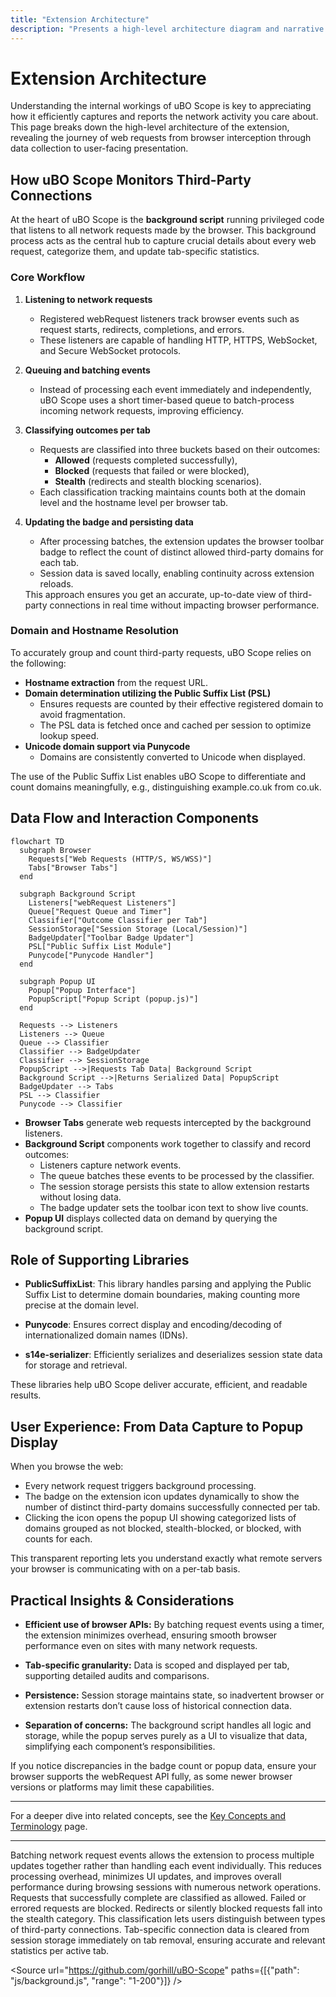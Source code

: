 ```yaml
---
title: "Extension Architecture"
description: "Presents a high-level architecture diagram and narrative: how the background script processes browser web requests, how stats are updated per tab, and how information is surfaced in the popup UI. Clarifies the role of supporting libraries and core data flows."
---
```


# Extension Architecture

Understanding the internal workings of uBO Scope is key to appreciating how it efficiently captures and reports the network activity you care about. This page breaks down the high-level architecture of the extension, revealing the journey of web requests from browser interception through data collection to user-facing presentation.

## How uBO Scope Monitors Third-Party Connections

At the heart of uBO Scope is the **background script** running privileged code that listens to all network requests made by the browser. This background process acts as the central hub to capture crucial details about every web request, categorize them, and update tab-specific statistics.

### Core Workflow

1. **Listening to network requests** 
   - Registered webRequest listeners track browser events such as request starts, redirects, completions, and errors.
   - These listeners are capable of handling HTTP, HTTPS, WebSocket, and Secure WebSocket protocols.

2. **Queuing and batching events**  
   - Instead of processing each event immediately and independently, uBO Scope uses a short timer-based queue to batch-process incoming network requests, improving efficiency.

3. **Classifying outcomes per tab**  
   - Requests are classified into three buckets based on their outcomes:
     - **Allowed** (requests completed successfully),
     - **Blocked** (requests that failed or were blocked),
     - **Stealth** (redirects and stealth blocking scenarios).
   - Each classification tracking maintains counts both at the domain level and the hostname level per browser tab.

4. **Updating the badge and persisting data**
   - After processing batches, the extension updates the browser toolbar badge to reflect the count of distinct allowed third-party domains for each tab.
   - Session data is saved locally, enabling continuity across extension reloads.

   <Check>
   This approach ensures you get an accurate, up-to-date view of third-party connections in real time without impacting browser performance.
   </Check>

### Domain and Hostname Resolution

To accurately group and count third-party requests, uBO Scope relies on the following:

- **Hostname extraction** from the request URL.
- **Domain determination utilizing the Public Suffix List (PSL)**
  - Ensures requests are counted by their effective registered domain to avoid fragmentation.
  - The PSL data is fetched once and cached per session to optimize lookup speed.
- **Unicode domain support via Punycode**
  - Domains are consistently converted to Unicode when displayed.

<Tip>
The use of the Public Suffix List enables uBO Scope to differentiate and count domains meaningfully, e.g., distinguishing example.co.uk from co.uk.
</Tip>

## Data Flow and Interaction Components

```mermaid
flowchart TD
  subgraph Browser
    Requests["Web Requests (HTTP/S, WS/WSS)"]
    Tabs["Browser Tabs"]
  end

  subgraph Background Script
    Listeners["webRequest Listeners"]
    Queue["Request Queue and Timer"]
    Classifier["Outcome Classifier per Tab"]
    SessionStorage["Session Storage (Local/Session)"]
    BadgeUpdater["Toolbar Badge Updater"]
    PSL["Public Suffix List Module"]
    Punycode["Punycode Handler"]
  end

  subgraph Popup UI
    Popup["Popup Interface"]
    PopupScript["Popup Script (popup.js)"]
  end

  Requests --> Listeners
  Listeners --> Queue
  Queue --> Classifier
  Classifier --> BadgeUpdater
  Classifier --> SessionStorage
  PopupScript -->|Requests Tab Data| Background Script
  Background Script -->|Returns Serialized Data| PopupScript
  BadgeUpdater --> Tabs
  PSL --> Classifier
  Punycode --> Classifier
```

- **Browser Tabs** generate web requests intercepted by the background listeners.
- **Background Script** components work together to classify and record outcomes:
  - Listeners capture network events.
  - The queue batches these events to be processed by the classifier.
  - The session storage persists this state to allow extension restarts without losing data.
  - The badge updater sets the toolbar icon text to show live counts.
- **Popup UI** displays collected data on demand by querying the background script.

## Role of Supporting Libraries

- **PublicSuffixList**: This library handles parsing and applying the Public Suffix List to determine domain boundaries, making counting more precise at the domain level.

- **Punycode**: Ensures correct display and encoding/decoding of internationalized domain names (IDNs).

- **s14e-serializer**: Efficiently serializes and deserializes session state data for storage and retrieval.

These libraries help uBO Scope deliver accurate, efficient, and readable results.

## User Experience: From Data Capture to Popup Display

When you browse the web:

- Every network request triggers background processing.
- The badge on the extension icon updates dynamically to show the number of distinct third-party domains successfully connected per tab.
- Clicking the icon opens the popup UI showing categorized lists of domains grouped as not blocked, stealth-blocked, or blocked, with counts for each.

This transparent reporting lets you understand exactly what remote servers your browser is communicating with on a per-tab basis.

## Practical Insights & Considerations

- **Efficient use of browser APIs:** By batching request events using a timer, the extension minimizes overhead, ensuring smooth browser performance even on sites with many network requests.

- **Tab-specific granularity:** Data is scoped and displayed per tab, supporting detailed audits and comparisons.

- **Persistence:** Session storage maintains state, so inadvertent browser or extension restarts don’t cause loss of historical connection data.

- **Separation of concerns:** The background script handles all logic and storage, while the popup serves purely as a UI to visualize that data, simplifying each component’s responsibilities.

<Tip>
If you notice discrepancies in the badge count or popup data, ensure your browser supports the webRequest API fully, as some newer browser versions or platforms may limit these capabilities.
</Tip>

---

For a deeper dive into related concepts, see the [Key Concepts and Terminology](./key-terms-concepts) page.

---

<AccordionGroup title="Common Questions About uBO Scope Architecture">
<Accordion title="Why does uBO Scope use a timer-based queue for network requests?">
Batching network request events allows the extension to process multiple updates together rather than handling each event individually. This reduces processing overhead, minimizes UI updates, and improves overall performance during browsing sessions with numerous network operations.
</Accordion>
<Accordion title="How does uBO Scope differentiate between allowed, blocked, and stealth connections?">
Requests that successfully complete are classified as allowed. Failed or errored requests are blocked. Redirects or silently blocked requests fall into the stealth category. This classification lets users distinguish between types of third-party connections.
</Accordion>
<Accordion title="What happens to data when a tab is closed?">
Tab-specific connection data is cleared from session storage immediately on tab removal, ensuring accurate and relevant statistics per active tab.
</Accordion>
</AccordionGroup>

<Source url="https://github.com/gorhill/uBO-Scope" paths={[{"path": "js/background.js", "range": "1-200"}]} />